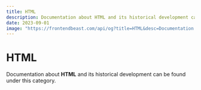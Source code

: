 ```yaml
---
title: HTML
description: Documentation about HTML and its historical development can be found under this category.
date: 2023-09-01
image: "https://frontendbeast.com/api/og?title=HTML&desc=Documentation about HTML and its historical development can be found under this category."
---
```



# HTML

Documentation about **HTML** and its historical development can be found under this category.

<Cards>
  <Card icon={"🔤"} title=" Introduction to HTML" href="/html/introduction" />
  <Card
    icon={"🔎"}
    title=" Basic Structure of HTML"
    href="/html/html-basic-structure"
  />
  <Card icon={"🧬"} title=" HTML Elements" href="/html/html-elements" />
</Cards>
